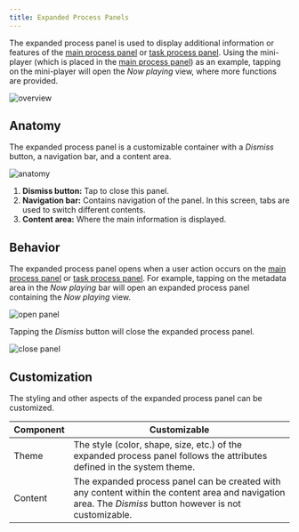 ```yaml
---
title: Expanded Process Panels
---
```


The expanded process panel is used to display additional information or features of the
[main process panel](/tomtom-digital-cockpit/designers/system-ui/main-process-panels)
or
[task process panel](/tomtom-digital-cockpit/designers/system-ui/task-panels).
Using the mini-player (which is placed in the
[main process panel](/tomtom-digital-cockpit/designers/system-ui/main-process-panels))
as an example, tapping on the mini-player will open the _Now playing_ view, where more functions are
provided.

![overview](images/expanded-process-panels/overview.png)

## Anatomy

The expanded process panel is a customizable container with a _Dismiss_ button, a navigation bar, and
a content area.

![anatomy](images/expanded-process-panels/anatomy.png)

1. __Dismiss button:__ Tap to close this panel.
2. __Navigation bar:__ Contains navigation of the panel. In this screen, tabs are used to switch
   different contents.
3. __Content area:__ Where the main information is displayed.

## Behavior

The expanded process panel opens when a user action occurs on the
[main process panel](/tomtom-digital-cockpit/designers/system-ui/main-process-panels)
or
[task process panel](/tomtom-digital-cockpit/designers/system-ui/task-panels).
For example, tapping on the metadata area in the _Now playing_ bar will open an expanded process
panel containing the _Now playing_ view.

![open panel](images/expanded-process-panels/open-panel.png)

Tapping the _Dismiss_ button will close the expanded process panel.

![close panel](images/expanded-process-panels/close-panel.png)

## Customization

The styling and other aspects of the expanded process panel can be customized.

| Component | Customizable |
| --------- | ------------ |
| Theme | The style (color, shape, size, etc.) of the expanded process panel follows the attributes defined in the system theme. |
| Content | The expanded process panel can be created with any content within the content area and navigation area. The _Dismiss_ button however is not customizable. |

